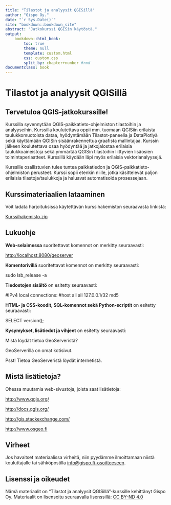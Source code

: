 ```yaml
---
title: "Tilastot ja analyysit QGISillä"
author: "Gispo Oy."
date: "`r Sys.Date()`"
site: "bookdown::bookdown_site"
abstract: "Jatkokurssi QGISin käytöstä."
output:
    bookdown::html_book:
        toc: true
        theme: null
        template: custom.html
        css: custom.css
        split_by: chapter+number #rmd
documentclass: book
---
```


<!-- Harjoitukset -->

# Tilastot ja analyysit QGISillä

## Tervetuloa QGIS-jatkokurssille!

Kurssilla syvennytään QGIS-paikkatieto-ohjelmiston tilastoihin ja analyyseihin. Kurssilla koulutettava oppii mm. tuomaan QGISiin erilaista taulukkomuotoista dataa, hyödyntämään Tilastot-paneelia ja DataPlotlyä sekä käyttämään QGISin sisäänrakennettua graafista mallintajaa. Kurssin jälkeen koulutettava osaa hyödyntää ja jatkojalostaa erilaisia taulukkoaineistoja sekä ymmärtää QGISin tilastoihin liittyvien lisäosien toimintaperiaatteet. Kurssillä käydään läpi myös erilaisia vektorianalyysejä.

Kurssille osallistuvien tulee tuntea paikkatiedon ja QGIS-paikkatieto-ohjelmiston perusteet. Kurssi sopii etenkin niille, jotka käsittelevät paljon erilaisia tilastoja/taulukkoja ja haluavat automatisoida prosessejaan.

## Kurssimateriaalien lataaminen

Voit ladata harjoituksissa käytettävän kurssihakemiston seuraavasta linkistä:

::: note-box
[Kurssihakemisto.zip](https://drive.google.com/uc?id=1xBgD0GDEC1oi21jm_I3BNGNvBFV808f7&export=download)
:::

## Lukuohje

**Web-selaimessa** suoritettavat komennot on merkitty seuraavasti:

::: note-box
<http://localhost:8080/geoserver>
:::

**Komentorivillä** suoritettavat komennot on merkitty seuraavasti:

::: commandline-box
sudo lsb_release -a
:::

**Tiedostojen sisältö** on esitetty seuraavasti:

::: file-content-box
#IPv4 local connections: #host all all 127.0.0.1/32 md5
:::

**HTML- ja CSS-koodit, SQL-komennot sekä Python-scriptit** on esitetty seuraavasti:

::: code-box
SELECT version();
:::

**Kysymykset, lisätiedot ja vihjeet** on esitetty seuraavasti:

::: hint-box
Mistä löydät tietoa GeoServeristä?

GeoServerillä on omat kotisivut.

Psst! Tietoa GeoServeristä löydät internetistä.
:::

## Mistä lisätietoja?

Ohessa muutamia web-sivustoja, joista saat lisätietoja:

::: note-box
<http://www.qgis.org/>
:::

::: note-box
<http://docs.qgis.org/>
:::

::: note-box
<http://gis.stackexchange.com/>
:::

::: note-box
<http://www.osgeo.fi>
:::

## Virheet

Jos havaitset materiaalissa virheitä, niin pyydämme ilmoittamaan niistä kouluttajalle tai sähköpostilla [info\@gispo.fi-osoitteeseen](mailto:info@gispo.fi-osoitteeseen){.email}.

## Lisenssi ja oikeudet

Nämä materiaalit on "Tilastot ja analyysit QGISillä"-kurssille kehittänyt Gispo Oy. Materiaalit on lisensoitu seuraavalla lisenssillä: [CC BY-ND 4.0](https://creativecommons.org/licenses/by-nd/4.0/)
